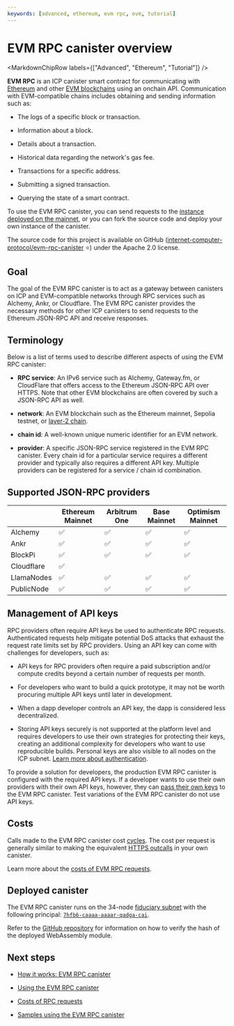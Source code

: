 ```yaml
---
keywords: [advanced, ethereum, evm rpc, evm, tutorial]
---
```



# EVM RPC canister overview

<MarkdownChipRow labels={["Advanced", "Ethereum", "Tutorial"]} />

**EVM RPC** is an ICP canister smart contract for communicating with [Ethereum](https://ethereum.org/en/) and other [EVM blockchains](https://chainlist.org/?testnets=true) using an onchain API. Communication with EVM-compatible chains includes obtaining and sending information such as:

- The logs of a specific block or transaction.

- Information about a block.

- Details about a transaction.

- Historical data regarding the network's gas fee.

- Transactions for a specific address.

- Submitting a signed transaction.

- Querying the state of a smart contract.

To use the EVM RPC canister, you can send requests to the [instance deployed on the mainnet](https://dashboard.internetcomputer.org/canister/7hfb6-caaaa-aaaar-qadga-cai), or you can fork the source code and deploy your own instance of the canister.

The source code for this project is available on GitHub ([internet-computer-protocol/evm-rpc-canister](https://github.com/internet-computer-protocol/evm-rpc-canister) ⭐️) under the Apache 2.0 license.

## Goal

The goal of the EVM RPC canister is to act as a gateway between canisters on ICP and EVM-compatible networks through RPC services such as Alchemy, Ankr, or Cloudflare. The EVM RPC canister provides the necessary methods for other ICP canisters to send requests to the Ethereum JSON-RPC API and receive responses.

## Terminology

Below is a list of terms used to describe different aspects of using the EVM RPC canister:

- **RPC service**: An IPv6 service such as Alchemy, Gateway.fm, or CloudFlare that offers access to the Ethereum JSON-RPC API over HTTPS. Note that other EVM blockchains are often covered by such a JSON-RPC API as well.

- **network**: An EVM blockchain such as the Ethereum mainnet, Sepolia testnet, or [layer-2 chain](https://www.investopedia.com/what-are-layer-1-and-layer-2-blockchain-scaling-solutions-7104877).

- **chain id**: A well-known unique numeric identifier for an EVM network.

- **provider**: A specific JSON-RPC service registered in the EVM RPC canister. Every chain id for a particular service requires a different provider and typically also requires a different API key. Multiple providers can be registered for a service / chain id combination.

## Supported JSON-RPC providers


|            | Ethereum Mainnet | Arbitrum One | Base Mainnet | Optimism Mainnet |
|------------|------------------|--------------|--------------|------------------|
| Alchemy    | ✅                | ✅            | ✅            | ✅                |
| Ankr       | ✅                | ✅            | ✅            | ✅                |
| BlockPi    | ✅                | ✅            | ✅            | ✅                |
| Cloudflare | ✅                |              |              |                  |
| LlamaNodes | ✅                | ✅            | ✅            | ✅                |
| PublicNode | ✅                | ✅            | ✅            | ✅                |

## Management of API keys

RPC providers often require API keys be used to authenticate RPC requests. Authenticated requests help mitigate potential DoS attacks that exhaust the request rate limits set by RPC providers. Using an API key can come with challenges for developers, such as:

- API keys for RPC providers often require a paid subscription and/or compute credits beyond a certain number of requests per month.

- For developers who want to build a quick prototype, it may not be worth procuring multiple API keys until later in development.

- When a dapp developer controls an API key, the dapp is considered less decentralized.

- Storing API keys securely is not supported at the platform level and requires developers to use their own strategies for protecting their keys, creating an additional complexity for developers who want to use reproducible builds. Personal keys are also visible to all nodes on the ICP subnet. [Learn more about authentication](how-it-works.mdx#authentication).

To provide a solution for developers, the production EVM RPC canister is configured with the required API keys. If a developer wants to use their own providers with their own API keys, however, they can [pass their own keys](evm-rpc-canister.mdx#replacing-api-keys) to the EVM RPC canister. Test variations of the EVM RPC canister do not use API keys.

## Costs

Calls made to the EVM RPC canister cost [cycles](/docs/current/developer-docs/getting-started/cycles/cycles-faucet). The cost per request is generally similar to making the equivalent [HTTPS outcalls](/docs/current/references/https-outcalls-how-it-works#pricing) in your own canister.

Learn more about the [costs of EVM RPC requests](costs.mdx).

## Deployed canister

The EVM RPC canister runs on the 34-node [fiduciary subnet](https://internetcomputer.org/docs/current/concepts/subnet-types#fiduciary-subnets) with the following principal: [`7hfb6-caaaa-aaaar-qadga-cai`](https://dashboard.internetcomputer.org/canister/7hfb6-caaaa-aaaar-qadga-cai).

Refer to the [GitHub repository](https://github.com/internet-computer-protocol/evm-rpc-canister?tab=readme-ov-file#reproducible-builds) for information on how to verify the hash of the deployed WebAssembly module.

## Next steps

- [How it works: EVM RPC canister](how-it-works.mdx)

- [Using the EVM RPC canister](evm-rpc-canister.mdx)

- [Costs of RPC requests](costs.mdx)

- [Samples using the EVM RPC canister](samples.mdx)
